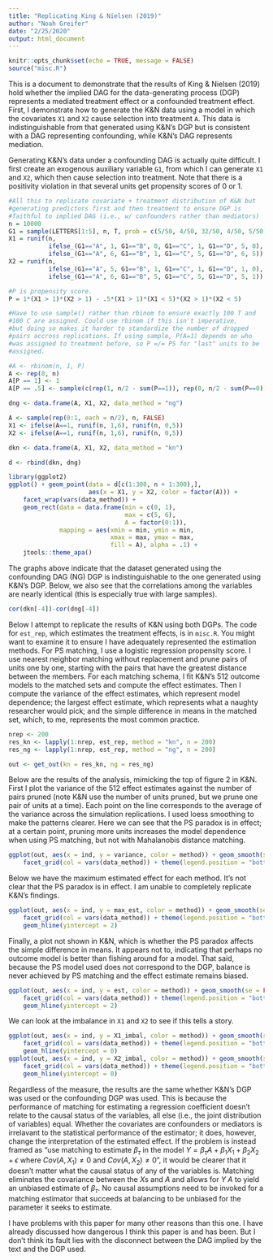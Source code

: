 ```yaml
---
title: "Replicating King & Nielsen (2019)"
author: "Noah Greifer"
date: "2/25/2020"
output: html_document
---
```


```r
knitr::opts_chunk$set(echo = TRUE, message = FALSE)
source("misc.R")
```

This is a document to demonstrate that the results of King & Nielsen (2019) hold whether the implied DAG for the data-generating process (DGP) represents a mediated treatment effect or a confounded treatment effect. First, I demonstrate how to generate the K&N data using a model in which the covariates `X1` and `X2` cause selection into treatment `A`. This data is indistinguishable from that generated using K&N's DGP but is consistent with a DAG representing confounding, while K&N's DAG represents mediation.

Generating K&N's data under a confounding DAG is actually quite difficult. I first create an exogenous auxiliary variable `G1`, from which I can generate `X1` and `X2`, which then cause selection into treatment. Note that there is a positivity violation in that several units get propensity scores of 0 or 1.

```r
#All this to replicate covariate + treatment distribution of K&N but
#generating predictors first and then treatment to ensure DGP is
#faithful to implied DAG (i.e., w/ confounders rather than mediators)
n = 10000
G1 = sample(LETTERS[1:5], n, T, prob = c(5/50, 4/50, 32/50, 4/50, 5/50))
X1 = runif(n, 
           ifelse_(G1=="A", 1, G1=="B", 0, G1=="C", 1, G1=="D", 5, 0), 
           ifelse_(G1=="A", 6, G1=="B", 1, G1=="C", 5, G1=="D", 6, 5))
X2 = runif(n, 
           ifelse_(G1=="A", 5, G1=="B", 1, G1=="C", 1, G1=="D", 1, 0), 
           ifelse_(G1=="A", 6, G1=="B", 5, G1=="C", 5, G1=="D", 5, 1))

#P is propensity score.
P = 1*(X1 > 1)*(X2 > 1) - .5*(X1 > 1)*(X1 < 5)*(X2 > 1)*(X2 < 5)

#Have to use sample() rather than rbinom to ensure exactly 100 T and 
#100 C are assigned. Could use rbinom if this isn't imperative,
#but doing so makes it harder to standardize the number of dropped
#pairs accross replications. If using sample, P(A=1) depends on who
#was assigned to treatment before, so P =/= PS for "last" units to be
#assigned.

#A <- rbinom(n, 1, P)
A <- rep(0, n)
A[P == 1] <- 1
A[P == .5] <- sample(c(rep(1, n/2 - sum(P==1)), rep(0, n/2 - sum(P==0))), sum(P == .5), FALSE)

dng <- data.frame(A, X1, X2, data_method = "ng")

A <- sample(rep(0:1, each = n/2), n, FALSE)
X1 <- ifelse(A==1, runif(n, 1,6), runif(n, 0,5))
X2 <- ifelse(A==1, runif(n, 1,6), runif(n, 0,5))

dkn <- data.frame(A, X1, X2, data_method = "kn")

d <- rbind(dkn, dng)

library(ggplot2)
ggplot() + geom_point(data = d[c(1:300, n + 1:300),], 
                      aes(x = X1, y = X2, color = factor(A))) +
    facet_wrap(vars(data_method)) + 
    geom_rect(data = data.frame(min = c(0, 1),
                                max = c(5, 6),
                                A = factor(0:1)),
              mapping = aes(xmin = min, ymin = min, 
                            xmax = max, ymax = max, 
                            fill = A), alpha = .1) + 
    jtools::theme_apa()
```

The graphs above indicate that the dataset generated using the confounding DAG (NG) DGP is indistinguishable to the one generated using K&N's DGP. Below, we also see that the correlations among the variables are nearly identical (this is especially true with large samples).
```r
cor(dkn[-4])-cor(dng[-4])
```

Below I attempt to replicate the results of K&N using both DGPs. The code for `est_rep`, which estimates the treatment effects, is in `misc.R`. You might want to examine it to ensure I have adequately represented the estimation methods. For PS matching, I use a logistic regression propensity score. I use nearest neighbor matching without replacement and prune pairs of units one by one, starting with the pairs that have the greatest distance between the members. For each matching schema, I fit K&N's 512 outcome models to the matched sets and compute the effect estimates. Then I compute the variance of the effect estimates, which represent model dependence; the largest effect estimate, which represents what a naughty researcher would pick; and the simple difference in means in the matched set, which, to me, represents the most common practice.

```r
nrep <- 200
res_kn <- lapply(1:nrep, est_rep, method = "kn", n = 200)
res_ng <- lapply(1:nrep, est_rep, method = "ng", n = 200)

out <- get_out(kn = res_kn, ng = res_ng)
```

Below are the results of the analysis, mimicking the top of figure 2 in K&N. First I plot the variance of the 512 effect estimates against the number of pairs pruned (note K&N use the number of units pruned, but we prune one pair of units at a time). Each point on the line corresponds to the average of the variance across the simulation replications. I used loess smoothing to make the patterns clearer. Here we can see that the PS paradox is in effect; at a certain point, pruning more units increases the model dependence when using PS matching, but not with Mahalanobis distance matching.
```r
ggplot(out, aes(x = ind, y = variance, color = method)) + geom_smooth(se = FALSE) +
    facet_grid(col = vars(data_method)) + theme(legend.position = "bottom")
```

Below we have the maximum estimated effect for each method. It's not clear that the PS paradox is in effect. I am unable to completely replicate K&N's findings.
```r
ggplot(out, aes(x = ind, y = max_est, color = method)) + geom_smooth(se = FALSE) +
    facet_grid(col = vars(data_method)) + theme(legend.position = "bottom") +
    geom_hline(yintercept = 2)
```

Finally, a plot not shown in K&N, which is whether the PS paradox affects the simple difference in means. It appears not to, indicating that perhaps no outcome model is better than fishing around for a model. That said, because the PS model used does not correspond to the DGP, balance is never achieved by PS matching and the effect estimate remains biased. 
```r
ggplot(out, aes(x = ind, y = est, color = method)) + geom_smooth(se = FALSE) +
    facet_grid(col = vars(data_method)) + theme(legend.position = "bottom") +
    geom_hline(yintercept = 2)
```

We can look at the imbalance in `X1` and `X2` to see if this tells a story.

```r
ggplot(out, aes(x = ind, y = X1_imbal, color = method)) + geom_smooth(se = FALSE) +
    facet_grid(col = vars(data_method)) + theme(legend.position = "bottom") +
    geom_hline(yintercept = 0)
ggplot(out, aes(x = ind, y = X2_imbal, color = method)) + geom_smooth(se = FALSE) +
    facet_grid(col = vars(data_method)) + theme(legend.position = "bottom") +
    geom_hline(yintercept = 0)
```

Regardless of the measure, the results are the same whether K&N's DGP was used or the confounding DGP was used. This is because the performance of matching for estimating a regression coefficient doesn't relate to the causal status of the variables, all else (i.e., the joint distribution of variables) equal. Whether the covariates are confounders or mediators is irrelavant to the statistical performance of the estimator; it does, however, change the interpretation of the estimated effect. If the problem is instead framed as "use matching to estimate $\beta_{\tau}$ in the model $Y = \beta_{\tau}A + \beta_1 X_1 + \beta_2 X_2 + \epsilon$ where $Cov(A,X_1) \ne 0$ and $Cov(A,X_2) \ne 0$", it would be clearer that it doesn't matter what the causal status of any of the variables is. Matching eliminates the covariance between the $X$s and $A$ and allows for $Y~A$ to yield an unbiased estimate of $\beta_{\tau}$. No causal assumptions need to be invoked for a matching estimator that succeeds at balancing to be unbiased for the parameter it seeks to estimate.

I have problems with this paper for many other reasons than this one. I have already discussed how dangerous I think this paper is and has been. But I don't think its fault lies with the disconnect between the DAG implied by the text and the DGP used.